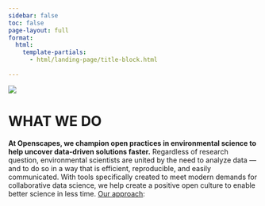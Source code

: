 ```yaml
---
sidebar: false
toc: false
page-layout: full
format:
  html:
    template-partials:
      - html/landing-page/title-block.html
  
---
```


<!-- <div id="wrapper"> -->
<!--     <img src="images/horst_openscapes_grassland_big-text.png"> -->
<!-- </div> -->

![](images/horst_openscapes_grassland_big-text.png)

::: {.grid}

::: {.g-col-12 .g-col-md-10 .g-start-md-2}


<h1 class="blue-underline center-text">**WHAT WE DO**</h1>

**At Openscapes, we champion open practices in environmental science to help uncover data-driven solutions faster.** Regardless of research question, environmental scientists are united by the need to analyze data — and to do so in a way that is efficient, reproducible, and easily communicated. With tools specifically created to meet modern demands for collaborative data science, we help create a positive open culture to enable better science in less time. [Our approach](https://www.openscapes.org/approach/):

:::

::: 